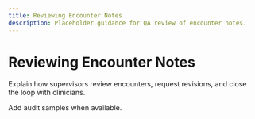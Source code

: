```yaml
---
title: Reviewing Encounter Notes
description: Placeholder guidance for QA review of encounter notes.
---
```


# Reviewing Encounter Notes

Explain how supervisors review encounters, request revisions, and close the loop with clinicians.

Add audit samples when available.
